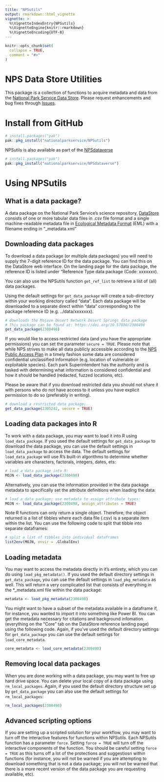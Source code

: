 ```yaml
---
title: "NPSutils"
output: rmarkdown::html_vignette
vignette: >
  %\VignetteIndexEntry{NPSutils}
  %\VignetteEngine{knitr::rmarkdown}
  %\VignetteEncoding{UTF-8}
---
```


```r
knitr::opts_chunk$set(
  collapse = TRUE,
  comment = "#>"
)
```
# NPS Data Store Utilities
This package is a collection of functions to acquire metadata and data from the [National Park Service Data Store](https://irma.nps.gov/DataStore/). Please request enhancements and bug fixes through [Issues](https://github.com/nationalparkservice/NPSutils/issues).


# Install from GitHub
``` r
# install.packages("pak")
pak::pkg_install("nationalparkservice/NPSutils")
```

NPSutils is also available as part of the [NPSdataverse](https://nationalparkservice.github.io/NPSdataverse/)
``` r
# install.packages("pak")
pak::pkg_install("nationalparkservice/NPSdataverse")
```

# Using NPSutils

## What is a data package?
A data package on the National Park Service's science repository, [DataStore](https://irma.nps.gov/DataStore/) consists of one or more tabular data files in .csv file format and a single machine-readable metadata file in [Ecological Metadata Format](https://eml.ecoinformatics.org/) (EML) with a filename ending in "_metadata.xml"

## Downloading data packages
To download a data package (or multiple data packages) you will need to supply the 7-digit reference ID for the data package. You can find this on the DataStore web interface. On the landing page for the data package, the reference ID is listed under "Reference Type data package (Code: xxxxxxx).  

You can also use the NPSutils function `get_ref_list` to retrieve a list of (all) data packages.

Using the default settings for `get_data_package` will create a sub-directory within your working directory called "data".  Each data package will be downloaded to a separate direct within "data" corresponding to the package reference ID (e.g. ../data/xxxxxxx).

```r
# downloads the Mojave Desert Network Desert Springs data package 
# This package can be found at: https://doi.org/10.57830/2300498
get_data_package(2300498)
```

If you would like to access restricted data (and you have the appropriate permissions) you can set the parameter `secure = TRUE`. Please note that while NPS strives to make all data publicly accessible according to the [NPS Public Access Plan](https://irma.nps.gov/DataStore/DownloadFile/717695) in a timely fashion some data are considered confidential unclassified information (e.g. location of vulnerable or exploitable species). Each park Superintendent has the authority and is tasked with determining what information is considered confidential and how it should be handled (redacted, fuzzed locations, etc).

Please be aware that if you download restricted data you should not share it with persons who do not have access to it unless you have explicit permission to do so (preferably in writing).

```r
# download a restricted data package:
get_data_package(2305242, secure = TRUE)
```

## Loading data packages into R
To work with a data package, you may want to load it into R using `load_data_package`. If you used the default settings for `get_data_package` to download the data package, you can use the default settings in `load_data_package` to access the data. The default settings for `load_data_package` will use R's built-in algorithms to determine whether variables are characters, factorals, integers, dates, ets:

```r
# load a data package into R:
MOJN <- load_data_package(2300498)
```

Alternatively, you can use the information provided in the data package metadata to specifically set the attribute definitions when loading the data:

```r
# load a data package; use metadata to assign attribute types:
MOJN <- load_data_package(2300498, assign_attributes = TRUE)
```

Note R functions can only return a single object.  Therefore, the object returned is a list of tibbles where each data file (.csv) is a separate item within the list. You can use the following code to split that tibble into separate dataframes:

```r
# split a list of tibbles into individual dataframes
list2env(MOJN, envir = .GlobalEnv)
```

## Loading metadata
You may want to access the metadata directly in it's entirety, which you can do using `load_pkg_metadata()`. If you used the default directory settings in `get_data_package`, you can use the default settings in `load_pkg_metadata` as well. This will return a very complicated list that consists of everything in the *_metadata.xml file within the data package:

```r
metadata <- load_pkg_metadata(2300498)
```

You might want to have a subset of the metadata available in a dataframe if, for instance, you wanted to import it into something like Power BI. You can get the metadata necessary for citations and background infomation (everything on the "Core" tab on the DataStore reference landing page) using the following code. Again, if you've used the default directory settings for `get_data_package` you can use the default settings for `load_core_metadata`.

```r
core_metadata <- load_core_metadata(2300498)
```

## Removing local data packages
When you are done working with a data package, you may want to free up hard drive space. You can delete your local copy of a data package using `rm_local_packages`. Again, if you used the default directory structure set up by `get_data_package` you can also use the default settings for `rm_local_packages`:

```r
rm_local_packages(2300498)
```

## Advanced scripting options
If you are setting up a scripted solution for your workflow, you may want to turn off the interactive features for functions within NPSutils. Each NPSutils function has a parameter `force`.  Setting `force = TRUE` will turn off the interactive components of the function. You should be careful setting `force = TRUE` as this turns off a lot of the protections and suggestiosn within functions (for instance, you will not be warned if you are attempting to download something that is not a data package; you will not be warned that there is a more recent version of the data package you are requesting available, etc).
